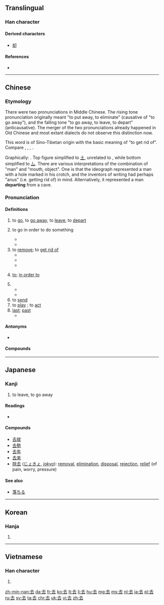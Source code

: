 ==Translingual==
{{stroke order|type=animate}}

===Han character===
{{Han char|rn=28|rad=厶|as=03|sn=5|four=4073<sub>1</sub>|canj=土戈 (GI)|ids=⿱[[土]][[厶]]}}

====Derived characters====
* [[却]]

====References====
* {{Han ref|kx=0164.100|dkj=03070|dj=0372.070|hdz=10384.080|uh=53BB|ud=21435|bh=A568|bd=42344}}

----

==Chinese==
{{zh-forms}}

===Etymology===
There were two pronunciations in Middle Chinese. The rising tone pronunciation originally meant "to put away, to eliminate" (causative of "to go away"), and the falling tone "to go away, to leave, to depart" (anticausative). The merger of the two pronunciations already happened in Old Chinese and most extant dialects do not observe this distinction now.

This word is of Sino-Tibetan origin with the basic meaning of "to get rid of". Compare {{etyl|bo|-}} {{m|bo|སྐྱག་པ||to spend, to lay out; dung, excrement}}, {{m|bo|རྐྱག||dirt, excrement}}, {{etyl|my|-}} {{m|my|ကျ||to fall, to become low}}, {{m|my|ချ||to put down, to bring down, to lower}}.

Graphically: {{Han compound|大|t1=man|口|t2=mouth, object|ls=ic}}. Top figure simplified to [[土]], unrelated to {{term|士||scholar, gentleman|sc=Hani}}, while bottom simplified to [[厶]]. There are various interpretations of the combination of "man" and "mouth, object". One is that the ideograph represented a man with a hole marked in his crotch, and the inventors of writing had perhaps "anus" (i.e. getting rid of) in mind. Alternatively, it represented a man '''departing''' from a cave.

===Pronunciation===
{{zh-pron
|m=qù
|c=heoi3
|h=pfs=hi
|mn=khì/khù
|w=2qi,2qy
|mc=y
|oc=y
|ma=y
|cat=v,a
}}

====Definitions====
{{zh-verb}}

# to [[go]], to [[go away]], to [[leave]], to [[depart]]
#: {{zh-usex|你 去 哪兒{r}？|Where are you going?}}
# {{context|before or after a verb|lang=zh}}  to go in order to do something
#* {{zh-usex|他 到 辦公室 去 請假。|He went to the office to ask for leave.}}
#* {{zh-usex|他 去 釣魚 了，而 沒 去 打 網球。|He went fishing instead of playing tennis.}}
# to [[remove]]; to [[get rid of]]
#* {{zh-usex|去掉|to remove}}
#* {{zh-usex|脱去|to throw off}}
#* {{zh-usex|拆去|to remove, to take off}} 
# {{context|between two verbs|lang=zh}} [[to]]; [[in order to]]
# {{non-gloss definition|(used after a verb of motion to indicates movement away from the speaker)}}
#* {{zh-usex|下去|to go down ( compare {{zh-l|下來/下来|to come down}} )}}
#* {{zh-usex|送 去|to send away}}
# to [[send]]
# to [[play]] {{qualifier|a part, a character}}; to [[act]]
# [[last]]; [[past]]
#* {{zh-usex|去年|last year}}

====Antonyms====
* {{zh-l|來/来|to come, next}}

====Compounds====
{{der3
| {{zh-l|去年}}
| {{zh-l|去病}}
| {{zh-l|去處/去处|qùchù}}
| {{zh-l|去粗取精}}
| {{zh-l|去掉}}
| {{zh-l|去根}}
| {{zh-l|去寒}}
| {{zh-l|去火}}
| {{zh-l|去留}}
| {{zh-l|去路|qùlù}}
| {{zh-l|去你的|qù nǐ de}}
| {{zh-l|去年|qùnián}}
| {{zh-l|去任}}
| {{zh-l|去聲/去声}}
| {{zh-l|去世|qùshì}}
| {{zh-l|去暑}}
| {{zh-l|去偽存真/去伪存真}}
| {{zh-l|去污}}
| {{zh-l|去向}}
| {{zh-l|去雜去劣/去杂去劣}}
| {{zh-l|去職/去职}}
}}

{{zh-cat|Beginning}}

----

==Japanese==

===Kanji===
{{ja-kanji|grade=3|rs=厶03}}
# to leave, to go away

====Readings====
* {{ja-readings|goon=[[こ]] (ko)|kanon=[[きょ]] (kyo)|kun=[[さる]] (saru), [[いぬ]] (inu) }}

====Compounds====
* [[去就]]
* [[去勢]]
* [[去年]]
* [[去来]]
* [[除去]] ([[じょきょ]], ''[[jokyo]]''): [[removal]], [[elimination]], [[disposal]], [[rejection]], [[relief]] (of pain, worry, pressure)

====See also====
* [[落ちる]]

----

==Korean==

===Hanja===
{{ko-hanja|hangeul=거|rv=geo|mr=kŏ}}

# {{defn|lang=ko|sort=厶03}}

----

==Vietnamese==

===Han character===
{{vi-hantu|[[khứ]], [[khử]]|rs=厶03}}

# {{defn|lang=vi|sort=厶03}}

[[zh-min-nan:去]]
[[da:去]]
[[fr:去]]
[[ko:去]]
[[lt:去]]
[[li:去]]
[[hu:去]]
[[mg:去]]
[[ms:去]]
[[nl:去]]
[[ja:去]]
[[pl:去]]
[[ru:去]]
[[sv:去]]
[[ta:去]]
[[chr:去]]
[[uk:去]]
[[vi:去]]
[[zh:去]]
